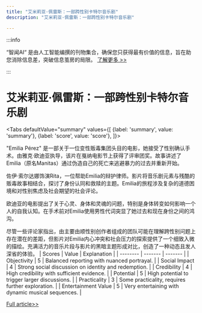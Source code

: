 ```yaml
---
title: "艾米莉亚·佩雷斯：一部跨性别卡特尔音乐剧"
description: "艾米莉亚·佩雷斯：一部跨性别卡特尔音乐剧"

---
```



:::info

“智闻AI“ 是由人工智能编撰的刊物集合，确保您只获得最有价值的信息，旨在助您消除信息差，突破信息茧房的局限。  [了解更多 >>](/)

:::

# 艾米莉亚·佩雷斯：一部跨性别卡特尔音乐剧


<Tabs
	defaultValue="summary"
	values={[
	{label: 'summary', value: 'summary'},
	{label: 'score', value: 'score'},
]}>
<TabItem value="summary">


"Emilia Pérez" 是一部关于一位变性贩毒集团头目的电影，她接受了性别确认手术。由雅克·欧迪亚执导，该片在戛纳电影节上获得了评审团奖。故事讲述了Emilia（原名Manitas）通过伪造自己的死亡来逃避暴力的过去并重新开始。

佐伊·索尔达娜饰演Rita，一位帮助Emilia的辩护律师。影片将音乐剧元素与残酷的贩毒故事相结合，探讨了身份认同和救赎的主题。Emilia的旅程涉及复杂的道德困境和对性别焦虑及社会期望的社会评论。

欧迪亚的电影提出了关于心灵、身体和灵魂的问题，特别是身体转变如何影响一个人的自我认知。在手术前对Emilia使用男性代词突显了她过去和现在身份之间的鸿沟。

尽管一些评论家指出，由主要由顺性别创作者组成的团队可能在理解跨性别问题上存在潜在的差距，但影片对Emilia内心冲突和社会压力的探索提供了一个细致入微的描绘。充满活力的音乐片段与影片的黑暗主题形成对比，创造了一种动态且发人深省的体验。
</TabItem>
<TabItem value="score">
	| Scores     | Value   | Explanation |
	| -------- | ------- | ------- |
	| Objectivity  | 5    | Balanced reporting with nuanced portrayal.    |
	| Social Impact | 4     | Strong social discussion on identity and redemption.    |
	| Credibility    | 4    | High credibility with sufficient evidence.    |
	| Potential    | 5    | High potential to trigger larger discussions.    |
	| Practicality    | 3    | Some practicality, requires further exploration.    |
	| Entertainment Value    | 5    | Very entertaining with dynamic musical sequences.    |
</TabItem>
</Tabs>

[Full article>>](https://sea.mashable.com/movies/32887/emilia-perez-review-an-incendiary-transgender-cartel-musical)
